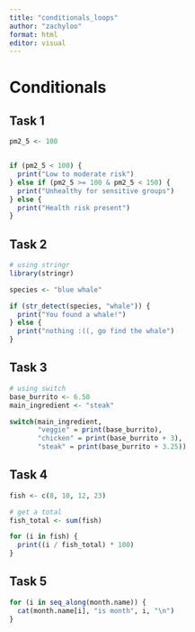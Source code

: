 ```yaml
---
title: "conditionals_loops"
author: "zachyloo"
format: html
editor: visual
---
```


# Conditionals
## Task 1
```r
pm2_5 <- 100


if (pm2_5 < 100) {
  print("Low to moderate risk")
} else if (pm2_5 >= 100 & pm2_5 < 150) {
  print("Unhealthy for sensitive groups")
} else {
  print("Health risk present")
}
```

## Task 2
```r
# using stringr
library(stringr)

species <- "blue whale"

if (str_detect(species, "whale")) {
  print("You found a whale!")
} else {
  print("nothing :((, go find the whale")
}
```

## Task 3
```r
# using switch
base_burrito <- 6.50
main_ingredient <- "steak"

switch(main_ingredient, 
       "veggie" = print(base_burrito),
       "chicken" = print(base_burrito + 3),
       "steak" = print(base_burrito + 3.25))

```

## Task 4
```r
fish <- c(8, 10, 12, 23)

# get a total
fish_total <- sum(fish)

for (i in fish) { 
  print((i / fish_total) * 100)
}
```

## Task 5
```r
for (i in seq_along(month.name)) {
  cat(month.name[i], "is month", i, "\n")
}
```

